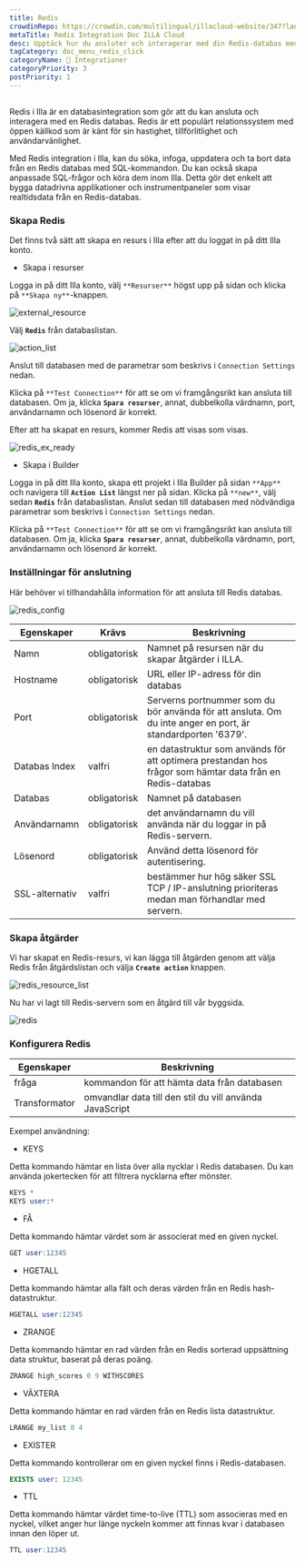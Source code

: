 ```yaml
---
title: Redis
crowdinRepo: https://crowdin.com/multilingual/illacloud-website/347?languages=sv&filter=basic&value=0
metaTitle: Redis Integration Doc ILLA Cloud
desc: Upptäck hur du ansluter och interagerar med din Redis-databas med hjälp av ILLA Clouds databasintegrationsfunktion. Kolla in den här guiden för mer information.
tagCategory: doc_menu_redis_click
categoryName: 🔨 Integrationer
categoryPriority: 3
postPriority: 1
---
```


## <h2 hidden>Vad är Redis?</h2>

Redis i Illa är en databasintegration som gör att du kan ansluta och interagera med en Redis databas. Redis är ett populärt relationssystem med öppen källkod som är känt för sin hastighet, tillförlitlighet och användarvänlighet.

Med Redis integration i Illa, kan du söka, infoga, uppdatera och ta bort data från en Redis databas med SQL-kommandon. Du kan också skapa anpassade SQL-frågor och köra dem inom Illa. Detta gör det enkelt att bygga datadrivna applikationer och instrumentpaneler som visar realtidsdata från en Redis-databas.

### Skapa Redis

Det finns två sätt att skapa en resurs i Illa efter att du loggat in på ditt Illa konto.

-   Skapa i resurser

Logga in på ditt Illa konto, välj `**Resurser**` högst upp på sidan och klicka på `**Skapa ny**`-knappen.

![external_resource](https://cdn.illacloud.com/official-website/img/docs/external_resource.png)

Välj **`Redis`** från databaslistan.

![action_list](https://cdn.illacloud.com/official-website/img/docs/action_list.png)

Anslut till databasen med de parametrar som beskrivs i `Connection Settings` nedan.

Klicka på `**Test Connection**` för att se om vi framgångsrikt kan ansluta till databasen. Om ja, klicka **`Spara resurser`**, annat, dubbelkolla värdnamn, port, användarnamn och lösenord är korrekt.

Efter att ha skapat en resurs, kommer Redis att visas som visas.

![redis_ex_ready](https://cdn.illacloud.com/official-website/img/docs/redis_ex_ready.png)

-   Skapa i Builder

Logga in på ditt Illa konto, skapa ett projekt i Illa Builder på sidan `**App**` och navigera till **`Action List`** längst ner på sidan. Klicka på `**new**`, välj sedan **`Redis`** från databaslistan. Anslut sedan till databasen med nödvändiga parametrar som beskrivs i `Connection Settings` nedan.

Klicka på `**Test Connection**` för att se om vi framgångsrikt kan ansluta till databasen. Om ja, klicka **`Spara resurser`**, annat, dubbelkolla värdnamn, port, användarnamn och lösenord är korrekt.

### Inställningar för anslutning

Här behöver vi tillhandahålla information för att ansluta till Redis databas.

![redis_config](https://cdn.illacloud.com/official-website/img/docs/redis_config.png)

| Egenskaper         | Krävs        | Beskrivning                                                                                                               |
| ------------------ | ------------ | ------------------------------------------------------------------------------------------------------------------------- |
| Namn               | obligatorisk | Namnet på resursen när du skapar åtgärder i ILLA.                                                                         |
| Hostname           | obligatorisk | URL eller IP-adress för din databas                                                                                       |
| Port               | obligatorisk | Serverns portnummer som du bör använda för att ansluta. Om du inte anger en port, är standardporten '6379'.               |
| Databas Index      | valfri       | en datastruktur som används för att optimera prestandan hos frågor som hämtar data från en Redis-databas                  |
| Databas            | obligatorisk | Namnet på databasen                                                                                                       |
| Användarnamn       | obligatorisk | det användarnamn du vill använda när du loggar in på Redis-servern.                                                       |
| Lösenord           | obligatorisk | Använd detta lösenord för autentisering.                                                                                  |
| SSL-alternativ     | valfri       | bestämmer hur hög säker SSL TCP / IP-anslutning prioriteras medan man förhandlar med servern.                             |

### Skapa åtgärder

Vi har skapat en Redis-resurs, vi kan lägga till åtgärden genom att välja Redis från åtgärdslistan och välja **`Create action`** knappen.

![redis_resource_list](https://cdn.illacloud.com/official-website/img/docs/redis_resource_list.png)

Nu har vi lagt till Redis-servern som en åtgärd till vår byggsida.

![redis](https://cdn.illacloud.com/official-website/img/docs/redis.png)

### Konfigurera Redis

| Egenskaper    | Beskrivning                                                    |
| ------------- | -------------------------------------------------------------- |
| fråga         | kommandon för att hämta data från databasen                    |
| Transformator | omvandlar data till den stil du vill använda JavaScript        |

Exempel användning:

-   KEYS

Detta kommando hämtar en lista över alla nycklar i Redis databasen. Du kan använda jokertecken för att filtrera nycklarna efter mönster.

```sql
KEYS *
KEYS user:*
```

-   FÅ

Detta kommando hämtar värdet som är associerat med en given nyckel.

```sql
GET user:12345
```

-   HGETALL

Detta kommando hämtar alla fält och deras värden från en Redis hash-datastruktur.

```sql
HGETALL user:12345
```

-   ZRANGE

Detta kommando hämtar en rad värden från en Redis sorterad uppsättning data struktur, baserat på deras poäng.

```sql
ZRANGE high_scores 0 9 WITHSCORES
```

-   VÄXTERA

Detta kommando hämtar en rad värden från en Redis lista datastruktur.

```sql
LRANGE my_list 0 4
```

-   EXISTER

Detta kommando kontrollerar om en given nyckel finns i Redis-databasen.

```sql
EXISTS user: 12345
```

-   TTL

Detta kommando hämtar värdet time-to-live (TTL) som associeras med en nyckel, vilket anger hur länge nyckeln kommer att finnas kvar i databasen innan den löper ut.

```sql
TTL user:12345
```
